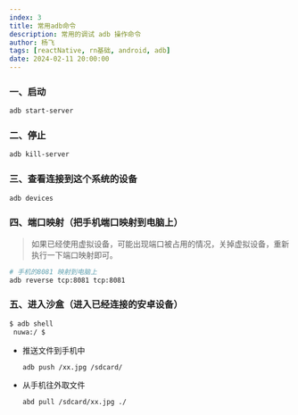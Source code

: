 ```yaml
---
index: 3
title: 常用adb命令
description: 常用的调试 adb 操作命令
author: 杨飞
tags: [reactNative, rn基础, android, adb]
date: 2024-02-11 20:00:00
---
```



### 一、启动

```bash
adb start-server
```

### 二、停止

```bash
adb kill-server
```

### 三、查看连接到这个系统的设备

```bash
adb devices
```

### 四、端口映射（把手机端口映射到电脑上）

> 如果已经使用虚拟设备，可能出现端口被占用的情况，关掉虚拟设备，重新执行一下端口映射即可。

```bash
# 手机的8081 映射到电脑上
adb reverse tcp:8081 tcp:8081
```

### 五、进入沙盒（进入已经连接的安卓设备）

```bash
$ adb shell
 nuwa:/ $
```

  - 推送文件到手机中

    ```bash
    adb push /xx.jpg /sdcard/
    ```

  - 从手机往外取文件

    ```bash
    abd pull /sdcard/xx.jpg ./
    ```
